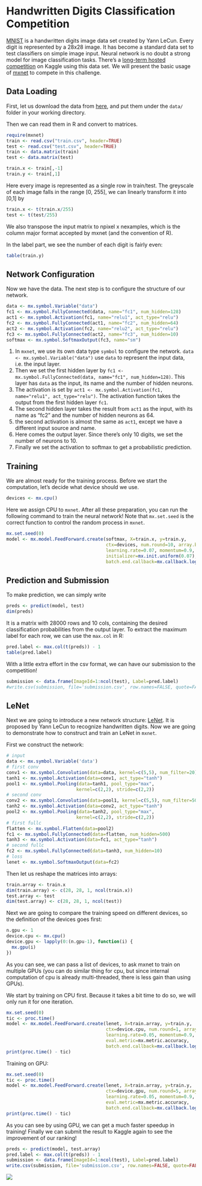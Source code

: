 Handwritten Digits Classification Competition
=============================================

[MNIST](http://yann.lecun.com/exdb/mnist/) is a handwritten digits image data set created by Yann LeCun. Every digit is represented by a 28x28 image. It has become a standard data set to test classifiers on simple image input. Neural network is no doubt a strong model for image classification tasks. There's a [long-term hosted competition](https://www.kaggle.com/c/digit-recognizer) on Kaggle using this data set.
We will present the basic usage of [mxnet](https://github.com/dmlc/mxnet/tree/master/R-package) to compete in this challenge.

## Data Loading

First, let us download the data from [here](https://www.kaggle.com/c/digit-recognizer/data), and put them under the `data/` folder in your working directory.

Then we can read them in R and convert to matrices.

```r
require(mxnet)
train <- read.csv("train.csv", header=TRUE)
test <- read.csv("test.csv", header=TRUE)
train <- data.matrix(train)
test <- data.matrix(test)

train.x <- train[,-1]
train.y <- train[,1]
```

Here every image is represented as a single row in train/test. The greyscale of each image falls in the range [0, 255], we can linearly transform it into [0,1] by

```r
train.x <- t(train.x/255)
test <- t(test/255)
```
We also transpose the input matrix to npixel x nexamples, which is the column major format accepted by mxnet (and the convention of R).

In the label part, we see the number of each digit is fairly even:

```r
table(train.y)
```

## Network Configuration

Now we have the data. The next step is to configure the structure of our network.

```r
data <- mx.symbol.Variable("data")
fc1 <- mx.symbol.FullyConnected(data, name="fc1", num_hidden=128)
act1 <- mx.symbol.Activation(fc1, name="relu1", act_type="relu")
fc2 <- mx.symbol.FullyConnected(act1, name="fc2", num_hidden=64)
act2 <- mx.symbol.Activation(fc2, name="relu2", act_type="relu")
fc3 <- mx.symbol.FullyConnected(act2, name="fc3", num_hidden=10)
softmax <- mx.symbol.SoftmaxOutput(fc3, name="sm")
```

1. In `mxnet`, we use its own data type `symbol` to configure the network. `data <- mx.symbol.Variable("data")` use `data` to represent the input data, i.e. the input layer.
2. Then we set the first hidden layer by `fc1 <- mx.symbol.FullyConnected(data, name="fc1", num_hidden=128)`. This layer has `data` as the input, its name and the number of hidden neurons.
3. The activation is set by `act1 <- mx.symbol.Activation(fc1, name="relu1", act_type="relu")`. The activation function takes the output from the first hidden layer `fc1`.
4. The second hidden layer takes the result from `act1` as the input, with its name as "fc2" and the number of hidden neurons as 64.
5. the second activation is almost the same as `act1`, except we have a different input source and name.
6. Here comes the output layer. Since there's only 10 digits, we set the number of neurons to 10.
7. Finally we set the activation to softmax to get a probabilistic prediction.

## Training

We are almost ready for the training process. Before we start the computation, let's decide what device should we use.

```r
devices <- mx.cpu()
```

Here we assign CPU to `mxnet`. After all these preparation, you can run the following command to train the neural network! Note that `mx.set.seed` is the correct function to control the random process in `mxnet`.

```r
mx.set.seed(0)
model <- mx.model.FeedForward.create(softmax, X=train.x, y=train.y,
                                     ctx=devices, num.round=10, array.batch.size=100,
                                     learning.rate=0.07, momentum=0.9,  eval.metric=mx.metric.accuracy,
                                     initializer=mx.init.uniform(0.07),
                                     batch.end.callback=mx.callback.log.train.metric(100))
```

## Prediction and Submission

To make prediction, we can simply write

```r
preds <- predict(model, test)
dim(preds)
```

It is a matrix with 28000 rows and 10 cols, containing the desired classification probabilities from the output layer. To extract the maximum label for each row, we can use the `max.col` in R:

```r
pred.label <- max.col(t(preds)) - 1
table(pred.label)
```

With a little extra effort in the csv format, we can have our submission to the competition!

```r
submission <- data.frame(ImageId=1:ncol(test), Label=pred.label)
#write.csv(submission, file='submission.csv', row.names=FALSE, quote=FALSE)
```

## LeNet

Next we are going to introduce a new network structure: [LeNet](http://yann.lecun.com/exdb/lenet/). It is proposed by Yann LeCun to recognize handwritten digits. Now we are going to demonstrate how to construct and train an LeNet in `mxnet`.

First we construct the network:

```r
# input
data <- mx.symbol.Variable('data')
# first conv
conv1 <- mx.symbol.Convolution(data=data, kernel=c(5,5), num_filter=20)
tanh1 <- mx.symbol.Activation(data=conv1, act_type="tanh")
pool1 <- mx.symbol.Pooling(data=tanh1, pool_type="max",
                          kernel=c(2,2), stride=c(2,2))
# second conv
conv2 <- mx.symbol.Convolution(data=pool1, kernel=c(5,5), num_filter=50)
tanh2 <- mx.symbol.Activation(data=conv2, act_type="tanh")
pool2 <- mx.symbol.Pooling(data=tanh2, pool_type="max",
                          kernel=c(2,2), stride=c(2,2))
# first fullc
flatten <- mx.symbol.Flatten(data=pool2)
fc1 <- mx.symbol.FullyConnected(data=flatten, num_hidden=500)
tanh3 <- mx.symbol.Activation(data=fc1, act_type="tanh")
# second fullc
fc2 <- mx.symbol.FullyConnected(data=tanh3, num_hidden=10)
# loss
lenet <- mx.symbol.SoftmaxOutput(data=fc2)
```

Then let us reshape the matrices into arrays:

```r
train.array <- train.x
dim(train.array) <- c(28, 28, 1, ncol(train.x))
test.array <- test
dim(test.array) <- c(28, 28, 1, ncol(test))
```

Next we are going to compare the training speed on different devices, so the definition of the devices goes first:

```r
n.gpu <- 1
device.cpu <- mx.cpu()
device.gpu <- lapply(0:(n.gpu-1), function(i) {
  mx.gpu(i)
})
```

As you can see, we can pass a list of devices, to ask mxnet to train on multiple GPUs (you can do similar thing for cpu,
but since internal computation of cpu is already multi-threaded, there is less gain than using GPUs).

We start by training on CPU first. Because it takes a bit time to do so, we will only run it for one iteration.

```r
mx.set.seed(0)
tic <- proc.time()
model <- mx.model.FeedForward.create(lenet, X=train.array, y=train.y,
                                     ctx=device.cpu, num.round=1, array.batch.size=100,
                                     learning.rate=0.05, momentum=0.9, wd=0.00001,
                                     eval.metric=mx.metric.accuracy,
                                     batch.end.callback=mx.callback.log.train.metric(100))
print(proc.time() - tic)
```

Training on GPU:

```r
mx.set.seed(0)
tic <- proc.time()
model <- mx.model.FeedForward.create(lenet, X=train.array, y=train.y,
                                     ctx=device.gpu, num.round=5, array.batch.size=100,
                                     learning.rate=0.05, momentum=0.9, wd=0.00001,
                                     eval.metric=mx.metric.accuracy,
                                     batch.end.callback=mx.callback.log.train.metric(100))
print(proc.time() - tic)
```

As you can see by using GPU, we can get a much faster speedup in training!
Finally we can submit the result to Kaggle again to see the improvement of our ranking!

```r
preds <- predict(model, test.array)
pred.label <- max.col(t(preds)) - 1
submission <- data.frame(ImageId=1:ncol(test), Label=pred.label)
write.csv(submission, file='submission.csv', row.names=FALSE, quote=FALSE)
```

![](../web-data/mxnet/knitr/mnistCompetition-kaggle-submission.png)
